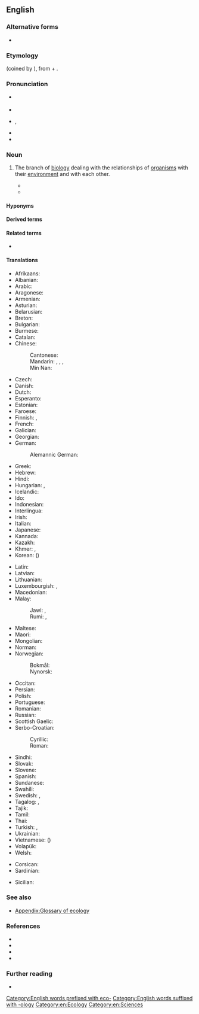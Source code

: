 ==English==

===Alternative forms===
* {{alter|en|oecology|œcology||archaic}}

===Etymology===
{{calque|en|de|Ökologie}} (coined by {{w|Ernst Haeckel}}), from {{der|en|grc|οἶκος||house}} + {{m|grc|-λογία||study of}}.

===Pronunciation===
* {{a|UK}} {{IPA|en|/ɛˈkɒlədʒi/|/ɪˈkɒlədʒi/}}
* {{audio|en|LL-Q1860 (eng)-Vealhurl-ecology.wav|Audio (UK)}}
* {{a|US}} {{enPR|ĕkŏlŏjĕ}}, {{IPA|en|/i.ˈkɑ.lə.dʒi/}}
* {{hyphenation|en|ecol|ogy}}
* {{rhymes|en|ɒlədʒi|s=4}}

===Noun===
{{en-noun|~}}

# {{lb|en|biology}} The branch of [[biology]] dealing with the relationships of [[organism]]s with their [[environment]] and with each other.
#* {{quote-book|en|year=1949|author=George R. Stewart|authorlink=George R. Stewart|title={{w|Earth Abides}}|passage=As a graduate student, he was working on a thesis: ''The '''Ecology''' of the Black Creek Area''. He had to investigate the relationships, past and present, of men and plants and animals in this region.}}
#* {{quote-journal|en|date=2012-01|author=Robert M. Pringle|title=How to Be Manipulative|volume=100|issue=1|page=31|magazine=[[w:American Scientist|American Scientist]]|url=http://www.americanscientist.org/issues/feature/2012/1/how-to-be-manipulative|passage=As in much of biology, the most satisfying truths in '''ecology''' derive from manipulative experimentation. Tinker with nature and quantify how it responds.}}

====Hyponyms====
{{col4|en|agroecology
|autecology
|chemical ecology
|dendroecology
|ethnoecology
|geoecology
|hydroecology
|macroecology
|myrmecology
|palaeoecology
|paleoecology
|photoecology
|radioecology
|restoration ecology
|social ecology
|socioecology
|synecology
}}

====Derived terms====
{{der3|en|arcology|eco-|ecological|ecologist|ecosystem|ecotribe|ecology block|autecology|synecology|dendroecology|myrmecology|chemical ecology|radioecology|restoration ecology|photoecology|macroecology|paleoecology|ethnoecology|agroecology|hydroecology|geoecology|socioecology|zooecology|microecology|bioecology|cultural ecology|astroecology|deep ecology}}

====Related terms====
* {{l|en|ecology block}}

====Translations====
{{trans-top|branch of biology}}
* Afrikaans: {{t+|af|ekologie}}
* Albanian: {{t+|sq|ekologji|f}}
* Arabic: {{t|ar|عِلْم اَلْبِيئَة|m}}
* Aragonese: {{t|an|ecolochía|f}}
* Armenian: {{t+|hy|էկոլոգիա}}
* Asturian: {{t|ast|ecoloxía|f}}
* Belarusian: {{t|be|экало́гія|f}}
* Breton: {{t|br|ekoloji|f}}
* Bulgarian: {{t+|bg|екология|f}}
* Burmese: {{t|my|ဂေဟဗေဒ}}
* Catalan: {{t|ca|ecologia|f}}
* Chinese:
*: Cantonese: {{t|yue|生態|tr=saang1taai3|sc=Hant}}
*: Mandarin: {{t+|cmn|生態|sc=Hani}}, {{t+|cmn|生态|tr=shēngtài|sc=Hani}}, {{t+|cmn|生態學|sc=Hani}}, {{t+|cmn|生态学|tr=shēngtàixué|sc=Hani}}
*: Min Nan: {{t|nan|生態學|tr=seng-thài-ha̍k|sc=Hani}}
* Czech: {{t+|cs|ekologie|f}}
* Danish: {{t+|da|økologi|c}}
* Dutch: {{t+|nl|ecologie|f}}
* Esperanto: {{t|eo|ekologio}}
* Estonian: {{t+|et|ökoloogia}}
* Faroese: {{t+|fo|vistfrøði|f}}
* Finnish: {{t+|fi|ekologia}}, {{t+|fi|ympäristötiede}}
* French: {{t+|fr|écologie|f}}
* Galician: {{t+|gl|ecoloxía|f}}
* Georgian: {{t|ka|ეკოლოგია}}
* German: {{t+|de|Ökologie|f}}
*: Alemannic German: {{t|gsw|Ökologie|f}}
* Greek: {{t+|el|οικολογία|f}}
* Hebrew: {{t+|he|אקולוגיה|f|tr=ekologyia}}
* Hindi: {{t|hi|पारिस्थितिकी}}
* Hungarian: {{t+|hu|ökológia}}, {{t+|hu|környezettan}}
* Icelandic: {{t|is|vistifræði|n}}
* Ido: {{t+|io|ekologio}}
* Indonesian: {{t+|id|ekologi}}
* Interlingua: {{t|ia|ecologia}}
* Irish: {{t|ga|éiceolaíocht|f}}
* Italian: {{t+|it|ecologia|f}}
* Japanese: {{t+|ja|生態学|tr=せいたいがく, seitaigaku|sc=Jpan}}
* Kannada: {{t+|kn|ಹೊಂದಿಕೆಯರಿಮೆ}}
* Kazakh: {{t|kk|экология}}
* Khmer: {{t|km|បរិស្ថានវិទ្យា|tr=bɑɑrestʰaan vityie}}, {{t|km|និវេសនវិទ្យា|tr=niveih vityie}}
* Korean: {{t+|ko|생태학}} ({{t+|ko|生態學}})
{{trans-mid}}
* Latin: {{t|la|oecologia|f}}
* Latvian: {{t+|lv|ekoloģija|f}}
* Lithuanian: {{t|lt|ekologija|f}}
* Luxembourgish: {{t|lb|Ökologie|f}}, {{t|lb|Ekologie|f}}
* Macedonian: {{t|mk|еколо́гија|f}}
* Malay:
*: Jawi: {{t|ms|کاجي عالم حيات|sc=Arab}}, {{t+|ms|ايکولوݢي|sc=Arab}}
*: Rumi: {{t|ms|kaji alam hayat}}, {{t+|ms|ekologi}}
* Maltese: {{t|mt|ekoloġija|f}}
* Maori: {{t|mi|mātai hauropi}}
* Mongolian: {{t|mn|орчинзүй}}
* Norman: {{t|nrf|écologie|f}} {{qualifier|Jersey}}
* Norwegian:
*: Bokmål: {{t+|nb|økologi|m}}
*: Nynorsk: {{t|nn|økologi|m}}
* Occitan: {{t+|oc|ecologia|f}}
* Persian: {{t|fa|بوم‌شناسی|tr=bum-šenâsi|sc=fa-Arab}}
* Polish: {{t+|pl|ekologia|f}}
* Portuguese: {{t+|pt|ecologia|f}}
* Romanian: {{t+|ro|ecologie|f}}
* Russian: {{t+|ru|эколо́гия|f}}
* Scottish Gaelic: {{t|gd|eag-eòlas|m}}
* Serbo-Croatian:
*: Cyrillic: {{t|sh|екологија|f|sc=Cyrl}}
*: Roman: {{t+|sh|ekologija|f}}
* Sindhi: {{t|sd|سَهِجِياڀياس|sc=sd-Arab}}
* Slovak: {{t|sk|ekológia|f}}
* Slovene: {{t+|sl|ekologija|f}}
* Spanish: {{t+|es|ecología|f}}
* Sundanese: {{t|su|ékologi}}
* Swahili: {{t|sw|ikolojia}}
* Swedish: {{t+|sv|ekologi|c}}, {{t|sv|miljöforskning}}
* Tagalog: {{t|tl|palamuhayan}}, {{t|tl|ekolohiya}}
* Tajik: {{t|tg|экология|sc=Cyrl}}
* Tamil: {{t+|ta|சூழ்நிலையியல்}}
* Thai: {{t|th|นิเวศวิทยา|tr=níwêt wíttáyaa}}
* Turkish: {{t+|tr|çevre bilimi}}, {{t+|tr|ekoloji}}
* Ukrainian: {{t+|uk|еколо́гія|f}}
* Vietnamese: {{t+|vi|sinh thái học}} ({{t|vi|生態學}})
* Volapük: {{t|vo|köolog}}
* Welsh: {{t|cy|ecoleg|f}}
{{trans-bottom}}

{{checktrans-top}}
* Corsican: {{t-check|co|ekologia}} <!-- was "[[ekologia]]?" -->
* Sardinian: {{t-check|sc|ecologia|f}} <!-- was "[[ecologia]]?" -->
{{trans-mid}}
* Sicilian: {{t-check|scn|ecologia|f}} <!-- was "[[ecologia]]?" -->
{{trans-bottom}}

===See also===
* [[Appendix:Glossary of ecology]]

===References===
* {{R:OneLook}}
* {{R:Keywords 21st}}
* {{R:Keywords|page=110}}
* {{R:Century 1911}}

===Further reading===
* {{pedia}}

[[Category:English words prefixed with eco-]]
[[Category:English words suffixed with -ology]]
[[Category:en:Ecology]]
[[Category:en:Sciences]]
